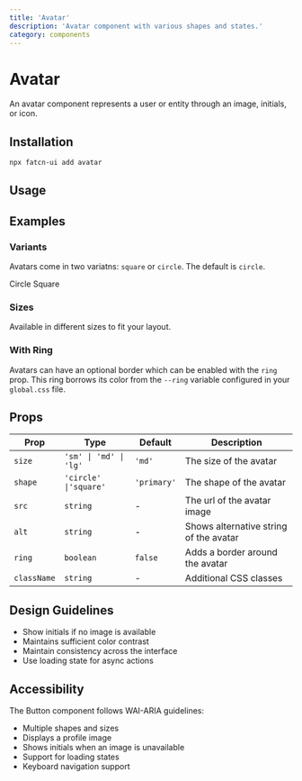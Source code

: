 ```yaml
---
title: 'Avatar'
description: 'Avatar component with various shapes and states.'
category: components
---
```


# Avatar

An avatar component represents a user or entity through an image, initials, or icon.

## Installation 

```bash
npx fatcn-ui add avatar
```

## Usage

<ComponentPreview name='circle_avatar' />

## Examples

### Variants

Avatars come in two variatns: `square` or `circle`. The default is `circle`.

<Tabs defaultValue='circle'>
    <TabsList>
        <TabsTrigger value='circle'>Circle</TabsTrigger>
        <TabsTrigger value='square'>Square</TabsTrigger>
    </TabsList>
    <TabsContent value='square'>
        <ComponentPreview
        name='square_avatar'
        />
    </TabsContent>
    <TabsContent value='circle'>
        <ComponentPreview
        name='circle_avatar'
        />
    </TabsContent>
</Tabs>

### Sizes

Available in different sizes to fit your layout.

<ComponentPreview name='avatar_sizes' />


### With Ring

Avatars can have an optional border which can be enabled with the `ring` prop. This ring borrows its
color from the `--ring` variable configured in your `global.css` file.

<ComponentPreview name='avatar_with_ring' />

## Props

| Prop        | Type                                                         | Default     | Description                                                |
| ----------- | ------------------------------------------------------------ | ----------- | ---------------------------------------------------------- |
| `size`      | `'sm' \| 'md' \| 'lg'`                                       | `'md'`      | The size of the avatar                                     |
| `shape`     | `'circle' \|'square'`                                        | `'primary'` | The shape of the avatar                                    |
| `src`       | `string`                                                     | -           | The url of the avatar image                                |
| `alt`       | `string`                                                     | -           | Shows alternative string of the avatar                     |
| `ring`      | `boolean`                                                    | `false`     | Adds a border around the avatar                            |
| `className` | `string`                                                     | -           | Additional CSS classes                                     |

## Design Guidelines

- Show initials if no image is available
- Maintains sufficient color contrast
- Maintain consistency across the interface
- Use loading state for async actions

## Accessibility

The Button component follows WAI-ARIA guidelines:

- Multiple shapes and sizes
- Displays a profile image
- Shows initials when an image is unavailable
- Support for loading states
- Keyboard navigation support
